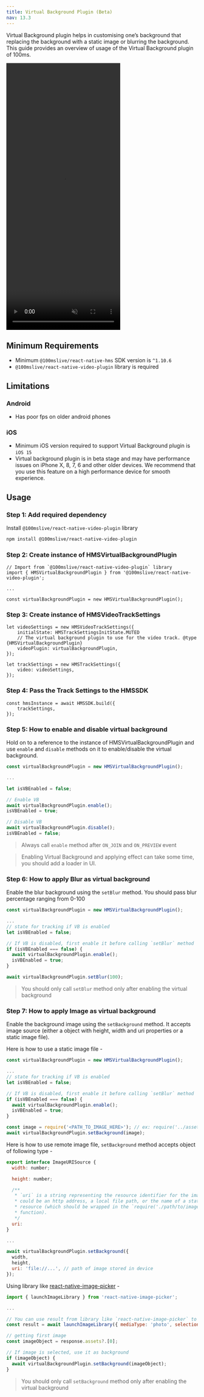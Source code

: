 ```yaml
---
title: Virtual Background Plugin (Beta)
nav: 13.3
---
```


Virtual Background plugin helps in customising one’s background that replacing the background with a static image or blurring the background.
This guide provides an overview of usage of the Virtual Background plugin of 100ms.

<video loop="true" autoplay="autoplay" controls="controls" id="vid" muted height="700" width="300">
    <source src="/docs/guides/virtual-background-ui-demo.mov" type="video/mp4" />
</video>
<br />

## Minimum Requirements

- Minimum `@100mslive/react-native-hms` SDK version is `^1.10.6`
- `@100mslive/react-native-video-plugin` library is required


## Limitations

### Android
- Has poor fps on older android phones

### iOS
- Minimum iOS version required to support Virtual Background plugin is `iOS 15`
- Virtual background plugin is in beta stage and may have performance issues on iPhone X, 8, 7, 6 and other older devices. We recommend that you use this feature on a high performance device for smooth experience.


## Usage

<div className="steps-container">

### Step 1: Add required dependency

Install `@100mslive/react-native-video-plugin` library

```bash
npm install @100mslive/react-native-video-plugin
```

### Step 2: Create instance of HMSVirtualBackgroundPlugin

```js{2,6}
// Import from `@100mslive/react-native-video-plugin` library
import { HMSVirtualBackgroundPlugin } from '@100mslive/react-native-video-plugin';

...

const virtualBackgroundPlugin = new HMSVirtualBackgroundPlugin();
```

### Step 3: Create instance of HMSVideoTrackSettings

```js{4}
let videoSettings = new HMSVideoTrackSettings({
    initialState: HMSTrackSettingsInitState.MUTED
    // The virtual background plugin to use for the video track. @type {HMSVirtualBackgroundPlugin}
    videoPlugin: virtualBackgroundPlugin,
});

let trackSettings = new HMSTrackSettings({
    video: videoSettings,
});
```

### Step 4: Pass the Track Settings to the HMSSDK

```js{2}
const hmsInstance = await HMSSDK.build({
    trackSettings,
});
```

### Step 5: How to enable and disable virtual background

Hold on to a reference to the instance of HMSVirtualBackgroundPlugin and use `enable` and `disable` methods on it to enable/disable the virtual background.

```js
const virtualBackgroundPlugin = new HMSVirtualBackgroundPlugin();

...

let isVBEnabled = false;

// Enable VB
await virtualBackgroundPlugin.enable();
isVBEnabled = true;

// Disable VB
await virtualBackgroundPlugin.disable();
isVBEnabled = false;
```

> Always call `enable` method after `ON_JOIN` and `ON_PREVIEW` event

> Enabling Virtual Background and applying effect can take some time, you should add a loader in UI.

### Step 6: How to apply Blur as virtual background

Enable the blur background using the `setBlur` method. You should pass blur percentage ranging from 0-100

```js
const virtualBackgroundPlugin = new HMSVirtualBackgroundPlugin();

...
// state for tracking if VB is enabled
let isVBEnabled = false;

// If VB is disabled, first enable it before calling `setBlur` method
if (isVBEnabled === false) {
  await virtualBackgroundPlugin.enable();
  isVBEnabled = true;
}

await virtualBackgroundPlugin.setBlur(100);
```

> You should only call `setBlur` method only after enabling the virtual background

### Step 7: How to apply Image as virtual background

Enable the background image using the `setBackground` method. It accepts image source (either a object with height, width and uri properties or a static image file).

Here is how to use a static image file -

```js
const virtualBackgroundPlugin = new HMSVirtualBackgroundPlugin();

...
// state for tracking if VB is enabled
let isVBEnabled = false;

// If VB is disabled, first enable it before calling `setBlur` method
if (isVBEnabled === false) {
  await virtualBackgroundPlugin.enable();
  isVBEnabled = true;
}

const image = require('<PATH_TO_IMAGE_HERE>'); // ex: require('../assets/VB-1.jpg')
await virtualBackgroundPlugin.setBackground(image);
```

Here is how to use remote image file, `setBackground` method accepts object of following type -

```js
export interface ImageURISource {
  width: number;

  height: number;

  /**
   * `uri` is a string representing the resource identifier for the image, which
   * could be an http address, a local file path, or the name of a static image
   * resource (which should be wrapped in the `require('./path/to/image.png')`
   * function).
   */
  uri:
}

...

await virtualBackgroundPlugin.setBackground({
  width,
  height,
  uri: 'file://...', // path of image stored in device
});
```

Using library like [react-native-image-picker](https://www.npmjs.com/package/react-native-image-picker) -

```js
import { launchImageLibrary } from 'react-native-image-picker';

...

// You can use result from library like `react-native-image-picker` to use images from photo library
const result = await launchImageLibrary({ mediaType: 'photo', selectionLimit: 1 });

// getting first image
const imageObject = response.assets?.[0];

// If image is selected, use it as background
if (imageObject) {
  await virtualBackgroundPlugin.setBackground(imageObject);
}
```

> You should only call `setBackground` method only after enabling the virtual background

</div>
